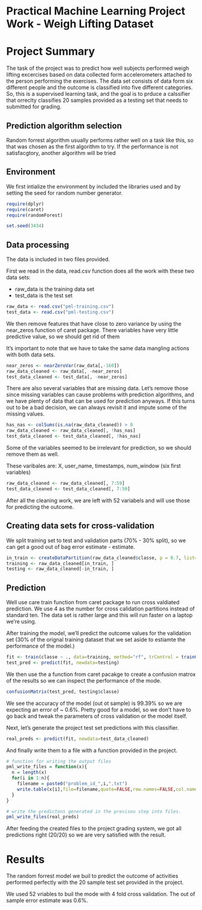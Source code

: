 Practical Machine Learning Project Work - Weigh Lifting Dataset
========================================================

# Project Summary

The task of the project was to predict how well subjects performed weigh lifting excercises based on data collected form accelerometers attached to the person performing the exercises. The data set consists of data form six different people and the outcome is classified into five different categories. So, this is a supervised learning task, and the goal is to prduce a calssifier that orreclty classifies 20 samples provided as a testing set that needs to submitted for grading.


## Prediction algorithm selection

Random forrest algorithm usually performs rather well on a task like this, so that was chosen as the first algorithm to try. If the performance is not satisfacgtory, another algorithm will be tried

## Environment

We first intialize the environment by included the libraries used and by setting the seed for random number generator.

```r
require(dplyr)
require(caret)
require(randomForest)

set.seed(3434)
```

## Data processing

The data is included in two files provided.

First we read in the data, read.csv function does all the work with these two data sets:

- raw_data is the training data set
- test_data is the test set

```r
raw_data <- read.csv("pml-training.csv")
test_data <- read.csv("pml-testing.csv")
```



We then remove features that have close to zero variance by using the near_zeros function of caret package. There variables have very little predictive value, so we should get rid of them

It's important to note that we have to take the same data mangling actions with both data sets.

```r
near_zeros <- nearZeroVar(raw_data[,-160])
raw_data_cleaned <- raw_data[, -near_zeros]
test_data_cleaned <- test_data[, -near_zeros]
```


There are also several variables that are missing data. Let's remove those since missing variables can cause problems with prediction algorithms, and we have plenty of data that can be used for prediction anyways. If this turns out to be a bad decision, we can always revisit it and impute some of the missing values.

```r
has_nas <- colSums(is.na(raw_data_cleaned)) > 0
raw_data_cleaned <- raw_data_cleaned[, !has_nas]
test_data_cleaned <- test_data_cleaned[, !has_nas]
```


Some of the variables seemed to be irrelevant for prediction, so we should remove them as well.

These varibales are: X, user_name, timestamps, num_window (six first variables)

```r
raw_data_cleaned <- raw_data_cleaned[, 7:59]
test_data_cleaned <- test_data_cleaned[, 7:59]
```


After all the cleaning work, we are left with 52 variabels and will use those for predicting the outcome.

## Creating data sets for cross-validation

We split training set to test and validation parts (70% - 30% split), so we can get a good out of bag error estimate - estimate.

```r

in_train <- createDataPartition(raw_data_cleaned$classe, p = 0.7, list=FALSE)
training <- raw_data_cleaned[in_train, ]
testing <- raw_data_cleaned[-in_train, ]

```

## Prediction

Well use care train function from caret package to run cross valdiated prediction. We use 4 as the number for cross calidation partitions instead of standard ten. The data set is rather large and this will run faster on a laptop we're using.

After training the model, we'll predict the outcome values for the validation set (30% of the orignal training dataset that we set aside to estiamte the performance of the model.)

```r
fit <- train(classe ~ ., data=training, method="rf", trControl = trainControl(method = "cv", number = 4))
test_pred <- predict(fit, newdata=testing)
```

We then use the a function from caret pacakge to create a confusion matrox of the results so we can inspect the performance of the mode.

```r
confusionMatrix(test_pred, testing$classe)
```

We see the accuracy of the model (out ot sample) is 99.39% so we are expecting an error of ~ 0.6%. Pretty good for a model, so we don't have to go back and tweak the parameters of cross validation or the model itself.

Next, let's generate the project test set predictions with this classifier.

```r
real_preds <- predict(fit, newdata=test_data_cleaned)
```

And finally write them to a file with a function provided in the project.

```r

# function for writing the output files
pml_write_files = function(x){
  n = length(x)
  for(i in 1:n){
    filename = paste0("problem_id_",i,".txt")
    write.table(x[i],file=filename,quote=FALSE,row.names=FALSE,col.names=FALSE)
  }
}

# write the predictons generated in the previsou step into files.
pml_write_files(real_preds)
```

After feeding the created files to the project grading system, we got all predictions right (20/20) so we are very satisfied with the result.

# Results

The random forrest model we buil to predict the outcome of activities performed perfectly with the 20 sample test set provided in the project.

We used 52 vriables to buil the mode with 4 fold cross validation. The out of sample error estimate was 0.6%.